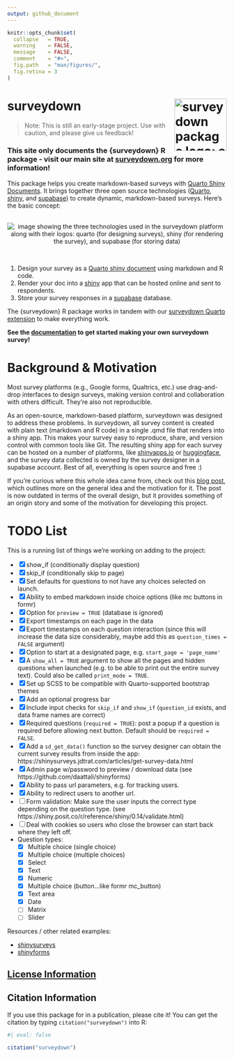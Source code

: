 ```yaml
---
output: github_document
---
```


<!-- README.md is generated from README.Rmd. Please edit this file -->

```r
knitr::opts_chunk$set(
  collapse   = TRUE,
  warning    = FALSE,
  message    = FALSE,
  comment    = "#>",
  fig.path   = "man/figures/",
  fig.retina = 3
)
```

# surveydown <a href='https://surveydown.org/'><img src='man/figures/logo.png' align="right" style="width: 120px;" alt="surveydown package logo: a hex shape with a large letter S and a down arrow"/></a>

> Note: This is still an early-stage project. Use with caution, and please give us feedback!

### This site only documents the {surveydown} R package - visit our main site at [surveydown.org](https://surveydown.org) for more information!

This package helps you create markdown-based surveys with [Quarto Shiny Documents](https://quarto.org/docs/dashboards/interactivity/shiny-r.html). It brings together three open source technologies ([Quarto](https://quarto.org/), [shiny](https://shiny.posit.co/), and [supabase](https://supabase.com/)) to create dynamic, markdown-based surveys. Here's the basic concept:

<br>
<center>
<img src='man/figures/technologies.png' align="center" style="max-height:180px;" alt="image showing the three technologies used in the surveydown platform along with their logos: quarto (for designing surveys), shiny (for rendering the survey), and supabase (for storing data)"/>
</center>
<br>

1. Design your survey as a [Quarto shiny document](https://quarto.org/docs/dashboards/interactivity/shiny-r.html) using markdown and R code.
2. Render your doc into a [shiny](https://shiny.posit.co/) app that can be hosted online and sent to respondents.
3. Store your survey responses in a [supabase](https://supabase.com/) database.

The {surveydown} R package works in tandem with our [surveydown Quarto extension](https://github.com/surveydown-dev/surveydown-ext) to make everything work. 

**See the [documentation](https://surveydown.org) to get started making your own surveydown survey!**

# Background & Motivation

Most survey platforms (e.g., Google forms, Qualtrics, etc.) use drag-and-drop interfaces to design surveys, making version control and collaboration with others difficult. They're also not reproducible. 

As an open-source, markdown-based platform, surveydown was designed to address these problems. In surveydown, all survey content is created with plain text (markdown and R code) in a single .qmd file that renders into a shiny app. This makes your survey easy to reproduce, share, and version control with common tools like Git. The resulting shiny app for each survey can be hosted on a number of platforms, like [shinyapps.io](https://shinyapps.io/) or [huggingface](https://huggingface.co/), and the survey data collected is owned by the survey designer in a supabase account. Best of all, everything is open source and free :)

If you're curious where this whole idea came from, check out this [blog post](https://www.jhelvy.com/blog/2023-04-06-markdown-surveys/), which outlines more on the general idea and the motivation for it. The post is now outdated in terms of the overall design, but it provides something of an origin story and some of the motivation for developing this project.

# TODO List

This is a running list of things we're working on adding to the project:

- [x] show_if (conditionally display question)
- [x] skip_if (conditionally skip to page)
- [x] Set defaults for questions to not have any choices selected on launch.
- [x] Ability to embed markdown inside choice options (like mc buttons in formr)
- [x] Option for `preview = TRUE` (database is ignored)
- [x] Export timestamps on each page in the data
- [x] Export timestamps on each question interaction (since this will increase the data size considerably, maybe add this as `question_times = FALSE` argument)
- [x] Option to start at a designated page, e.g. `start_page = 'page_name'`
- [x] A `show_all = TRUE` argument to show all the pages and hidden questions when launched (e.g. to be able to print out the entire survey text). Could also be called `print_mode = TRUE`.
- [x] Set up SCSS to be compatible with Quarto-supported bootstrap themes
- [x] Add an optional progress bar
- [x] Include input checks for `skip_if` and `show_if` (`question_id` exists, and data frame names are correct)
- [x] Required questions (`required = TRUE`): post a popup if a question is required before allowing next button. Default should be `required = FALSE`.
- [x] Add a `sd_get_data()` function so the survey designer can obtain the current survey results from inside the app: https://shinysurveys.jdtrat.com/articles/get-survey-data.html
- [x] Admin page w/password to preview / download data (see https://github.com/daattali/shinyforms)
- [x] Ability to pass url parameters, e.g. for tracking users.
- [x] Ability to redirect users to another url.
- [ ] Form validation: Make sure the user inputs the correct type depending on the question type. (see https://shiny.posit.co/r/reference/shiny/0.14/validate.html)
- [ ] Deal with cookies so users who close the browser can start back where they left off.
- Question types:
  - [x] Multiple choice (single choice)
  - [x] Multiple choice (multiple choices)
  - [x] Select
  - [x] Text
  - [x] Numeric
  - [x] Multiple choice (button...like formr mc_button)
  - [x] Text area
  - [x] Date
  - [ ] Matrix
  - [ ] Slider

Resources / other related examples:

- [shinysurveys](https://github.com/jdtrat/shinysurveys)
- [shinyforms](https://github.com/daattali/shinyforms)

## [License Information](https://github.com/surveydown-dev/surveydown/blob/master/LICENSE.md)

## Citation Information

If you use this package for in a publication, please cite it! You can get the citation by typing `citation("surveydown")` into R:

```r
#| eval: false
 
citation("surveydown")
```
